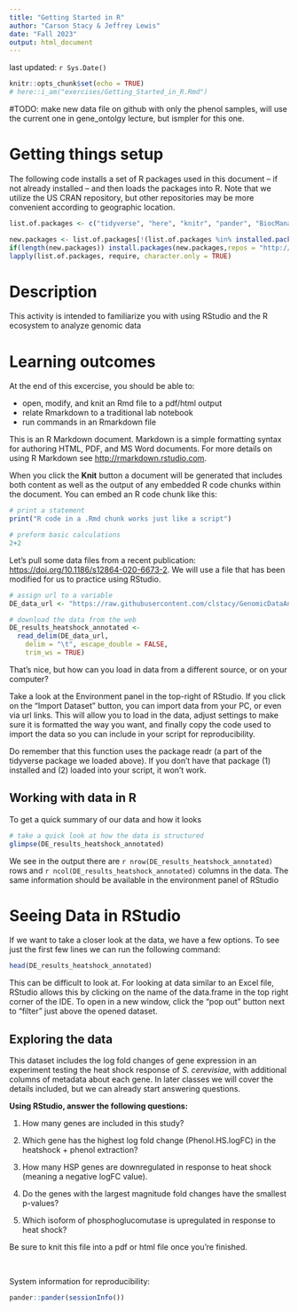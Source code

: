 ```yaml
---
title: "Getting Started in R"
author: "Carson Stacy & Jeffrey Lewis"
date: "Fall 2023"
output: html_document
---
```


last updated: `r Sys.Date()`

```r
knitr::opts_chunk$set(echo = TRUE)
# here::i_am("exercises/Getting_Started_in_R.Rmd")
```

#TODO: make new data file on github with only the phenol samples, will use the current one in gene_ontolgy lecture, but ismpler for this one.

# Getting things setup

The following code installs a set of R packages used in this document -- if not already installed -- and then loads the packages into R. Note that we utilize the US CRAN repository, but other repositories may be more convenient according to geographic location.

```r
list.of.packages <- c("tidyverse", "here", "knitr", "pander", "BiocManager")

new.packages <- list.of.packages[!(list.of.packages %in% installed.packages()[,"Package"])]
if(length(new.packages)) install.packages(new.packages,repos = "http://cran.us.r-project.org")
lapply(list.of.packages, require, character.only = TRUE)

```

# Description

This activity is intended to familiarize you with using RStudio and the R ecosystem to analyze genomic data

# Learning outcomes

At the end of this excercise, you should be able to:

-   open, modify, and knit an Rmd file to a pdf/html output
-   relate Rmarkdown to a traditional lab notebook
-   run commands in an Rmarkdown file

This is an R Markdown document. Markdown is a simple formatting syntax for authoring HTML, PDF, and MS Word documents. For more details on using R Markdown see <http://rmarkdown.rstudio.com>.

When you click the **Knit** button a document will be generated that includes both content as well as the output of any embedded R code chunks within the document. You can embed an R code chunk like this:

```r
# print a statement
print("R code in a .Rmd chunk works just like a script")

# preform basic calculations
2+2
```

Let's pull some data files from a recent publication: <https://doi.org/10.1186/s12864-020-6673-2>. We will use a file that has been modified for us to practice using RStudio.

```r

# assign url to a variable
DE_data_url <- "https://raw.githubusercontent.com/clstacy/GenomicDataAnalysis_Fa23/main/data/DE_results_heatshock_annotated.tsv"

# download the data from the web
DE_results_heatshock_annotated <-
  read_delim(DE_data_url, 
    delim = "\t", escape_double = FALSE, 
    trim_ws = TRUE)
```

That's nice, but how can you load in data from a different source, or on your computer?

Take a look at the Environment panel in the top-right of RStudio. If you click on the "Import Dataset" button, you can import data from your PC, or even via url links. This will allow you to load in the data, adjust settings to make sure it is formatted the way you want, and finally copy the code used to import the data so you can include in your script for reproducibility.

Do remember that this function uses the package readr (a part of the tidyverse package we loaded above). If you don't have that package (1) installed and (2) loaded into your script, it won't work.

## Working with data in R

To get a quick summary of our data and how it looks

```r
# take a quick look at how the data is structured
glimpse(DE_results_heatshock_annotated)
```

We see in the output there are `r nrow(DE_results_heatshock_annotated)` rows and `r ncol(DE_results_heatshock_annotated)` columns in the data. The same information should be available in the environment panel of RStudio

# Seeing Data in RStudio

If we want to take a closer look at the data, we have a few options. To see just the first few lines we can run the following command:

```r
head(DE_results_heatshock_annotated)
```

This can be difficult to look at. For looking at data similar to an Excel file, RStudio allows this by clicking on the name of the data.frame in the top right corner of the IDE. To open in a new window, click the "pop out" button next to "filter" just above the opened dataset.

## Exploring the data

This dataset includes the log fold changes of gene expression in an experiment testing the heat shock response of *S. cerevisiae*, with additional columns of metadata about each gene. In later classes we will cover the details included, but we can already start answering questions.

**Using RStudio, answer the following questions:**

1.  How many genes are included in this study?

2.  Which gene has the highest log fold change (Phenol.HS.logFC) in the heatshock + phenol extraction?

3.  How many HSP genes are downregulated in response to heat shock (meaning a negative logFC value).

4.  Do the genes with the largest magnitude fold changes have the smallest p-values?

5.  Which isoform of phosphoglucomutase is upregulated in response to heat shock?


Be sure to knit this file into a pdf or html file once you're finished.

<br>

System information for reproducibility:
```r
pander::pander(sessionInfo())
```
